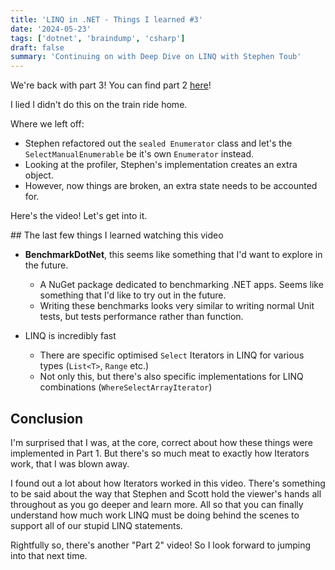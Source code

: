 ```yaml
---
title: 'LINQ in .NET - Things I learned #3'
date: '2024-05-23'
tags: ['dotnet', 'braindump', 'csharp']
draft: false 
summary: 'Continuing on with Deep Dive on LINQ with Stephen Toub'
---
```


We're back with part 3! You can find part 2 [here](/blog/linq-in-dotnet/part-2)!

I lied I didn't do this on the train ride home.

Where we left off:
- Stephen refactored out the `sealed Enumerator` class and let's the `SelectManualEnumerable` be it's own `Enumerator` instead.
- Looking at the profiler, Stephen's implementation creates an extra object.
- However, now things are broken, an extra state needs to be accounted for.

Here's the video! Let's get into it.
<div class="mb-4">
    <YoutubeEmbed id="xKr96nIyCFM" />
</div>
## The last few things I learned watching this video

- **BenchmarkDotNet**, this seems like something that I'd want to explore in the future.
    - A NuGet package dedicated to benchmarking .NET apps. Seems like something that I'd like to try out in the future.
    - Writing these benchmarks looks very similar to writing normal Unit tests, but tests performance rather than function.

- LINQ is incredibly fast
    - There are specific optimised `Select` Iterators in LINQ for various types (`List<T>`, `Range` etc.)
    - Not only this, but there's also specific implementations for LINQ combinations (`WhereSelectArrayIterator`)

## Conclusion

I'm surprised that I was, at the core, correct about how these things were implemented in Part 1. But there's so much meat to exactly how Iterators work, that I was blown away.

I found out a lot about how Iterators worked in this video. There's something to be said about the way that Stephen and Scott hold the viewer's hands all throughout as you go deeper and learn more. All so that you can finally understand how much work LINQ must be doing behind the scenes to support all of our stupid LINQ statements. 

Rightfully so, there's another "Part 2" video! So I look forward to jumping into that next time.
<div class="mb-4">
    <YoutubeEmbed id="W4-NVVNwCWs" />
</div>
